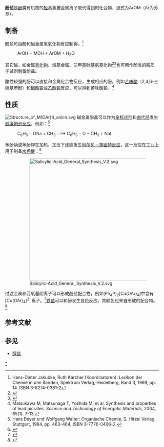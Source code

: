 '''酚盐'''是[[酚|酚]]类有机物的[[羟基|羟基]]氢被金属离子取代得到的化合物，通式为ArOM（Ar为芳基）。

==制备==
酚盐可由酚和碱金属氢氧化物反应制得。<ref>Hans-Dieter Jakubke, Ruth Karcher (Koordinatoren): Lexikon der Chemie in drei Bänden, Spektrum Verlag, Heidelberg, Band 3, 1999, pp. 14. ISBN 3-8274-0381-2</ref>
: <math>\mathrm{ArOH\ +\ MOH\longrightarrow\ ArOM\ +\ H_2O}</math>
其它碱，如金属[[氢化物|氢化物]]、烷基金属、三甲基硅基氨基化物<ref>{{cite journal|last1=Huang|first1=Yong|last2=Wang|first2=Wei|last3=Lin|first3=Chu-Chieh|last4=Blake|first4=Matthew P.|last5=Clark|first5=Lawrence|last6=Schwarz|first6=Andrew D.|last7=Mountford|first7=Philip|title=Potassium, zinc, and magnesium complexes of a bulky OOO-tridentate bis(phenolate) ligand: synthesis, structures, and studies of cyclic ester polymerisation|journal=Dalton Transactions|volume=42|issue=25|year=2013|pages=9313|issn=1477-9226|doi=10.1039/c3dt50135c}}</ref><ref>{{cite journal|last1=Binda|first1=Pascal I.|last2=Delbridge|first2=Ewan E.|last3=Dugah|first3=Divine T.|last4=Skelton|first4=Brian W.|last5=White|first5=Allan H.|title=Synthesis and Structural Characterization of Some Potassium Complexes of Some Bis(phenolate) Ligands and Some Novel Heterobimetallic Binuclear Arrays Formed with Trivalent Lanthanoid Ions|journal=Zeitschrift für anorganische und allgemeine Chemie|volume=634|issue=2|year=2008|pages=325–334|issn=00442313|doi=10.1002/zaac.200700442}}</ref>也可用作酚类的脱质子试剂制备酚盐。

酸性较强的酚可以直接和金属化合物反应，生成相应的酚。例如[[苦味酸|苦味酸]]（2,4,6-三硝基苯酚）和[[碳酸铅|碳酸铅]]或[[乙酸铅|乙酸铅]]反应，可以得到苦味酸铅。<ref>Matsukawa M, Matsunaga T, Yoshida M, et al. Synthesis and properties of lead picrates. ''Science and Technology of Energetic Materials'', 2004, 65(1): 7-13.</ref>

==性质==
[[File:Structure_of_M(OAr)4_anion.svg|thumb]]
碱金属酚盐可以作为[[亲核试剂|亲核试剂]]和[[卤代烃|卤代烃]]发生[[威廉姆逊合成反应|威廉姆逊反应]]，例如：<ref> Hans Beyer und Wolfgang Walter: Organische Chemie, S. Hirzel Verlag, Stuttgart, 1984, pp. 463–464, ISBN 3-7776-0406-2.</ref>
: <math>\mathrm{C_6H_5{-}ONa\ +\ CH_3{-}I\longrightarrow\ C_6H_5{-}O{-}CH_3\ +\ NaI}</math>

苯酚钠或苯酚钾在加热、加压下还能发生[[科尔贝－施密特反应|科尔贝－施密特反应]]，这一反应在工业上用于制备[[水杨酸|水杨酸]]：<ref>{{cite journal|last1=Lindsey|first1=Alan S.|last2=Jeskey|first2=Harold|title=The Kolbe-Schmitt Reaction|journal=Chemical Reviews|volume=57|issue=4|year=1957|pages=583–620|issn=0009-2665|doi=10.1021/cr50016a001}}</ref>
: [[File:Salicylic-Acid_General_Synthesis_V.2.svg|400px]]

过渡金属和芳氧基阴离子可以形成酚盐配合物，例如(Ph<sub>4</sub>P)<sub>2</sub>[Cu(OAr)<sub>4</sub>]中含有[Cu(OAr)<sub>4</sub>]<sup>2−</sup>离子。<ref>{{cite journal|last1=Buzzeo|first1=Marisa C.|last2=Iqbal|first2=Amber H.|last3=Long|first3=Charli M.|last4=Millar|first4=David|last5=Patel|first5=Sonal|last6=Pellow|first6=Matthew A.|last7=Saddoughi|first7=Sahar A.|last8=Smenton|first8=Abigail L.|last9=Turner|first9=John F. C.|last10=Wadhawan|first10=Jay D.|last11=Compton|first11=Richard G.|last12=Golen|first12=James A.|last13=Rheingold|first13=Arnold L.|last14=Doerrer|first14=Linda H.|title=Homoleptic Cobalt and Copper Phenolate A<sub>2</sub>[M(OAr)<sub>4</sub>] Compounds:  The Effect of Phenoxide Fluorination|journal=Inorganic Chemistry|volume=43|issue=24|year=2004|pages=7709–7725|issn=0020-1669|doi=10.1021/ic0493954}}</ref>[[铁化合物|铁盐]]可以和酚发生显色反应，其颜色也来自形成的配合物。<ref>{{cite journal|last1=Gore|first1=P.H.|last2=Newman|first2=P.J.|title=Quantitative aspects of the colour reaction between Iron(III) and phenols|journal=Analytica Chimica Acta|volume=31|year=1964|pages=111–120|issn=00032670|doi=10.1016/S0003-2670(00)88791-7}}</ref>
==参考文献==
{{reflist|2}}

==参见==
* [[醇盐|醇盐]]

[[Category:酚盐|*]]